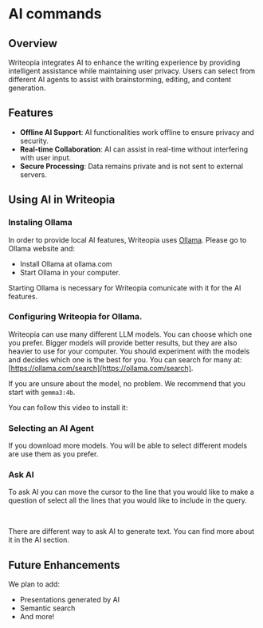

# AI commands

## Overview
Writeopia integrates AI to enhance the writing experience by providing intelligent assistance while maintaining user privacy. Users can select from different AI agents to assist with brainstorming, editing, and content generation.

## Features
- **Offline AI Support**: AI functionalities work offline to ensure privacy and security.
- **Real-time Collaboration**: AI can assist in real-time without interfering with user input.
- **Secure Processing**: Data remains private and is not sent to external servers.

## Using AI in Writeopia
### Instaling Ollama
In order to provide local AI features, Writeopia uses [Ollama](https://ollama.com/). Please go to Ollama website and:

- Install Ollama at ollama.com
- Start Ollama in your computer. 

Starting Ollama is necessary for Writeopia comunicate with it for the AI features. 

### Configuring Writeopia for Ollama.
Writeopia can use many different LLM models. You can choose which one you prefer. Bigger models will provide better results, but they are also heavier to use for your computer. 
You should experiment with the models and decides which one is the best for you. You can search for many at: [https://ollama.com/search](https://ollama.com/search). 

If you are unsure about the model, no problem. We recommend that you start with `gemma3:4b`. 

You can follow this video to install it: 

<ReactPlayer 
    playing={false} 
    controls url="https://storage.googleapis.com/writeopia-resources/docusaurus/download_model.mov" 
    width="100%"       
    height="600px" />

### Selecting an AI Agent
If you download more models. You will be able to select different models are use them as you prefer. 

<ReactPlayer 
    playing={false} 
    controls url="https://storage.googleapis.com/writeopia-resources/docusaurus/select_model.mov" 
    width="100%"       
    height="600px" />

### Ask AI
To ask AI you can move the cursor to the line that you would like to make a question of select all the lines that you would like to include in the query.

<ReactPlayer 
    playing={false} 
    controls 
    url={ai_question}
    width="100%"       
    height="600px" />


<br/>

There are different way to ask AI to generate text. You can find more about it in the AI section. 

## Future Enhancements
We plan to add:
 - Presentations generated by AI
 - Semantic search
 - And more!
